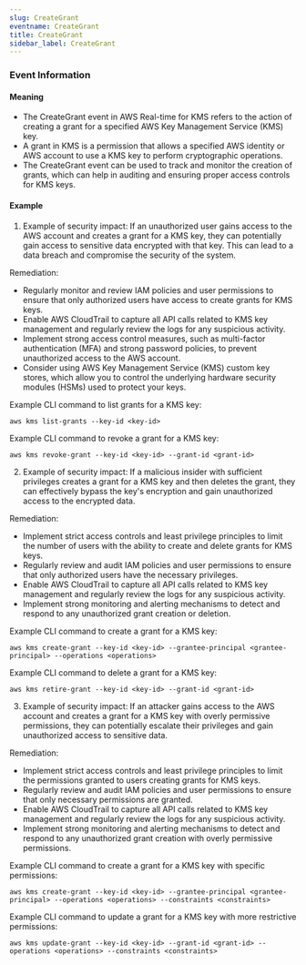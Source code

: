 ```yaml
--- 
slug: CreateGrant
eventname: CreateGrant
title: CreateGrant
sidebar_label: CreateGrant
---
```

                       
### Event Information

#### Meaning

- The CreateGrant event in AWS Real-time for KMS refers to the action of creating a grant for a specified AWS Key Management Service (KMS) key.
- A grant in KMS is a permission that allows a specified AWS identity or AWS account to use a KMS key to perform cryptographic operations.
- The CreateGrant event can be used to track and monitor the creation of grants, which can help in auditing and ensuring proper access controls for KMS keys.

#### Example

1. Example of security impact: If an unauthorized user gains access to the AWS account and creates a grant for a KMS key, they can potentially gain access to sensitive data encrypted with that key. This can lead to a data breach and compromise the security of the system.

Remediation:
- Regularly monitor and review IAM policies and user permissions to ensure that only authorized users have access to create grants for KMS keys.
- Enable AWS CloudTrail to capture all API calls related to KMS key management and regularly review the logs for any suspicious activity.
- Implement strong access control measures, such as multi-factor authentication (MFA) and strong password policies, to prevent unauthorized access to the AWS account.
- Consider using AWS Key Management Service (KMS) custom key stores, which allow you to control the underlying hardware security modules (HSMs) used to protect your keys.

Example CLI command to list grants for a KMS key:
```
aws kms list-grants --key-id <key-id>
```

Example CLI command to revoke a grant for a KMS key:
```
aws kms revoke-grant --key-id <key-id> --grant-id <grant-id>
```

2. Example of security impact: If a malicious insider with sufficient privileges creates a grant for a KMS key and then deletes the grant, they can effectively bypass the key's encryption and gain unauthorized access to the encrypted data.

Remediation:
- Implement strict access controls and least privilege principles to limit the number of users with the ability to create and delete grants for KMS keys.
- Regularly review and audit IAM policies and user permissions to ensure that only authorized users have the necessary privileges.
- Enable AWS CloudTrail to capture all API calls related to KMS key management and regularly review the logs for any suspicious activity.
- Implement strong monitoring and alerting mechanisms to detect and respond to any unauthorized grant creation or deletion.

Example CLI command to create a grant for a KMS key:
```
aws kms create-grant --key-id <key-id> --grantee-principal <grantee-principal> --operations <operations>
```

Example CLI command to delete a grant for a KMS key:
```
aws kms retire-grant --key-id <key-id> --grant-id <grant-id>
```

3. Example of security impact: If an attacker gains access to the AWS account and creates a grant for a KMS key with overly permissive permissions, they can potentially escalate their privileges and gain unauthorized access to sensitive data.

Remediation:
- Implement strict access controls and least privilege principles to limit the permissions granted to users creating grants for KMS keys.
- Regularly review and audit IAM policies and user permissions to ensure that only necessary permissions are granted.
- Enable AWS CloudTrail to capture all API calls related to KMS key management and regularly review the logs for any suspicious activity.
- Implement strong monitoring and alerting mechanisms to detect and respond to any unauthorized grant creation with overly permissive permissions.

Example CLI command to create a grant for a KMS key with specific permissions:
```
aws kms create-grant --key-id <key-id> --grantee-principal <grantee-principal> --operations <operations> --constraints <constraints>
```

Example CLI command to update a grant for a KMS key with more restrictive permissions:
```
aws kms update-grant --key-id <key-id> --grant-id <grant-id> --operations <operations> --constraints <constraints>
```


 